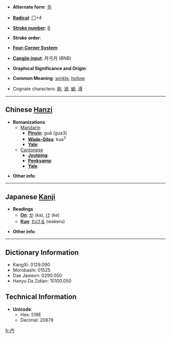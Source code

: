 *'''Alternate form''': [[叧]]

* '''[[Wiktionary:Chinese radical index| Radical]]''': [[Wiktionary:Chinese radical index 冂|冂]]+4

* '''[[Wiktionary:Chinese total strokes index|Stroke number]]''': [[Wiktionary:Chinese total strokes index 6|6]]

* '''Stroke order''': 

* '''[[Wiktionary:Chinese four corner index|Four-Corner System]]''': 

* '''[[Wiktionary:Chinese Cangjie index|Cangjie input]]''': 月弓月 (BNB)

* '''Graphical Significance and Origin''': 

* '''Common Meaning''': [[winkle]], [[hollow]]

*Cognate characters: [[剮]], [[渦]], [[蝸]], [[滑]]

----

== Chinese [[Hanzi]] ==

* '''Romanizations'''
** [[Mandarin]]
*** '''[[Pinyin]]''': guǎ (gua3)
*** '''[[Wade-Giles]]''': kua<sup>3</sup>
*** '''[[Yale]]''': 
**[[Cantonese]]
***'''[[Jyutping]]''':
***'''[[Penkyamp]]''': 
***'''[[Yale]]''': 

* '''Other info''': 

----

== Japanese [[Kanji]] ==

* '''Readings'''
** '''[[On]]''': [[か]] (ka), [[け]] (ke)
** '''[[Kun]]''': [[わける]] (wakeru)

* '''Other info''':  

----

== Dictionary Information ==

* KangXi: 0129.090
* Morobashi: 01525
* Dae Jaweon: 0290.050
* Hanyu Da Zidian: 10100.050

== Technical Information ==

* '''Unicode''':
** Hex: 518E
** Decimal: 20878

[[fr:冎]]